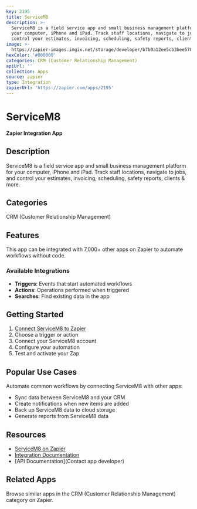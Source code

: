 ```yaml
---
key: 2195
title: ServiceM8
description: >-
  ServiceM8 is a field service app and small business management platform for
  your computer, iPhone and iPad. Track staff locations, navigate to jobs, and
  control your estimates, invoicing, scheduling, safety reports, clients & more.
image: >-
  https://zapier-images.imgix.net/storage/developer/b7b0a12ee5cb3bee578523f4afd2ab9e.png?auto=format%2Ccompress&ixlib=python-3.0.0&q=50
hexColor: '#000000'
categories: CRM (Customer Relationship Management)
apiUrl: ''
collection: Apps
source: zapier
type: Integration
zapierUrl: 'https://zapier.com/apps/2195'
---
```

# ServiceM8

**Zapier Integration App**

## Description

ServiceM8 is a field service app and small business management platform for your computer, iPhone and iPad. Track staff locations, navigate to jobs, and control your estimates, invoicing, scheduling, safety reports, clients & more.

## Categories

CRM (Customer Relationship Management)

## Features

This app can be integrated with 7,000+ other apps on Zapier to automate workflows without code.

### Available Integrations

- **Triggers**: Events that start automated workflows
- **Actions**: Operations performed when triggered
- **Searches**: Find existing data in the app

## Getting Started

1. [Connect ServiceM8 to Zapier](https://zapier.com/apps/2195)
2. Choose a trigger or action
3. Connect your ServiceM8 account
4. Configure your automation
5. Test and activate your Zap

## Popular Use Cases

Automate common workflows by connecting ServiceM8 with other apps:

- Sync data between ServiceM8 and your CRM
- Create notifications when new items are added
- Back up ServiceM8 data to cloud storage
- Generate reports from ServiceM8 data

## Resources

- [ServiceM8 on Zapier](https://zapier.com/apps/2195)
- [Integration Documentation](https://zapier.com/apps/2195/integrations)
- [API Documentation](Contact app developer)

## Related Apps

Browse similar apps in the CRM (Customer Relationship Management) category on Zapier.
